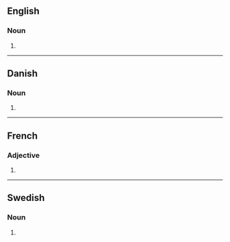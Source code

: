 ==English==

===Noun===
{{head|en|noun plural form}}

# {{plural of|formel|lang=en}}

----

==Danish==

===Noun===
{{head|da|noun form|g=c}}

# {{inflection of|da|formel||indef|gen|s}}

----

==French==

===Adjective===
{{head|fr|adjective form}}

# {{masculine plural of|formel|lang=fr}}

----

==Swedish==

===Noun===
{{head|sv|noun form}}

# {{sv-noun-form-indef-gen|formel}}